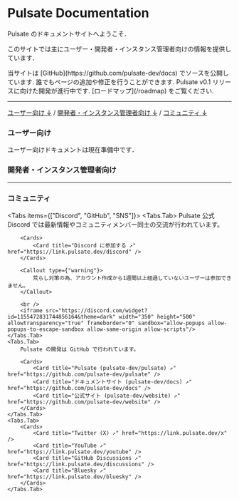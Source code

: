 
# Pulsate Documentation

Pulsate のドキュメントサイトへようこそ．

このサイトでは主にユーザー・開発者・インスタンス管理者向けの情報を提供しています．

<Callout>
  当サイトは [GitHub](https://github.com/pulsate-dev/docs)
  でソースを公開しています. 誰でもページの追加や修正を行うことができます.
</Callout>

<Callout type="info">
  Pulsate v0.1 リリースに向けた開発が進行中です.
  [ロードマップ](/roadmap) をご覧ください.
</Callout>

---

[ユーザー向け ↓](#ユーザー向け) / [開発者・インスタンス管理者向け ↓](#開発者インスタンス管理者向け) / [コミュニティ ↓](#コミュニティ)

<Cards>
  <Card title="Pulsateについて" href="/community/about" />
  <Card title="ロードマップ" href="/roadmap" />
</Cards>

### ユーザー向け

<Callout type="info">
    ユーザー向けドキュメントは現在準備中です．
</Callout>

### 開発者・インスタンス管理者向け

<Cards>
  <Card title="APIリファレンス ↗" href="https://link.pulsate.dev/api" />
</Cards>

---

### コミュニティ

<Tabs items={["Discord", "GitHub", "SNS"]}>
    <Tabs.Tab>
        Pulsate 公式Discord では最新情報やコミュニティメンバー同士の交流が行われています。

        <Cards>
            <Card title="Discord に参加する ↗" href="https://link.pulsate.dev/discord" />
        </Cards>

        <Callout type={"warning"}>
            荒らし対策の為、アカウント作成から1週間以上経過していないユーザーは参加できません。
        </Callout>

        <br />
        <iframe src="https://discord.com/widget?id=1155472831744856164&theme=dark" width="350" height="500" allowtransparency="true" frameborder="0" sandbox="allow-popups allow-popups-to-escape-sandbox allow-same-origin allow-scripts"/>
    </Tabs.Tab>
    <Tabs.Tab>
        Pulsate の開発は GitHub で行われています。

        <Cards>
            <Card title="Pulsate (pulsate-dev/pulsate) ↗" href="https://github.com/pulsate-dev/pulsate" />
            <Card title="ドキュメントサイト (pulsate-dev/docs) ↗" href="https://github.com/pulsate-dev/docs" />
            <Card title="公式サイト (pulsate-dev/website) ↗" href="https://github.com/pulsate-dev/website" />
        </Cards>
    </Tabs.Tab>
    <Tabs.Tab>
        <Cards>
            <Card title="Twitter (X) ↗" href="https://link.pulsate.dev/x" />
            <Card title="YouTube ↗" href="https://link.pulsate.dev/youtube" />
            <Card title="GitHub Discussions ↗" href="https://link.pulsate.dev/discussions" />
            <Card title="Bluesky ↗" href="https://link.pulsate.dev/bluesky" />
        </Cards>
    </Tabs.Tab>
</Tabs>
